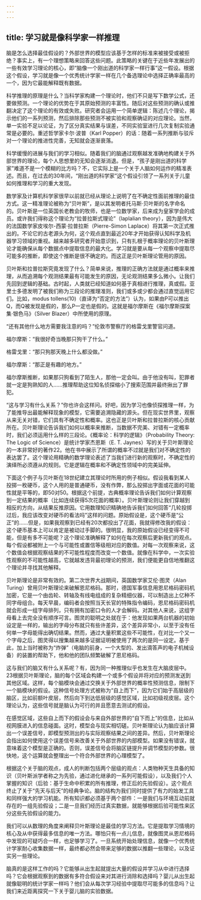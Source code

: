 ```yaml
---
---
---
```

title: 学习就是像科学家一样推理
---




脑是怎么选择最佳假设的？外部世界的模型应该基于怎样的标准来被接受或被拒绝？事实上，有一个理想策略来回答这些问题。此策略的关键在于近些年发展出的一些有效学习理论的核心，即“脑像一个刚出道的科学家一样行事”这一假设。根据这个假设，学习就是像一个优秀统计学家一样在几个备选理论中选择正确率最高的一个，因为它最能解释既有数据。

科学推理的原理是什么？当科学家构建一个理论时，他们不只是写下数学公式，还要做预测。一个理论的优势在于其原始预测的丰富性。随后对这些预测的确认或推翻决定了这个理论的有效或失败。研究者会运用一个简单逻辑：陈述几个理论，揭示他们的一系列预测，然后排除那些预测不被实验和观察确证的对应理论。当然，单一实验不足以论证，为了区分真实结果与误差，不同实验室进行几次复制实验通常是必要的。重述哲学家卡尔·波普（Karl Popper）的话：随着一系列推断与驳斥对一个理论的推进性完善，无知就会逐渐衰落。

科学缓慢的进展与我们的学习相似。随着我们的脑通过观察越发准确地构建关于外部世界的理论，每个人思想里的无知会逐渐消退。但是，“孩子是刚出道的科学家”难道不是一个模糊的比方吗？不，它实际上是一个关于人脑如何运作的精准表述。而且，在过去的30年间，“刚出道的科学家”这个假设引领了一系列关于儿童如何推理和学习的重大发现。

数学家及计算机科学家很早以前就已经从理论上说明了在不确定性面前推理的最佳方式。这一精准理论被称为“贝叶斯”，是以其发明者托马斯·贝叶斯的名字命名的。贝叶斯是一位英国长老教会的牧师，也是一位数学家，后来成为皇家学会的成员。或许我们得称这个理论为“拉普拉斯式理论”（laplalian theory），因为是伟大的法国数学家皮埃尔-西蒙·拉普拉斯（Pierre-Simon Laplace）将其第一次正式推出的。不论它的古老源头为何，这个观点直到最近20年才开始获得认知科学及机器学习领域的重视。越来越多研究者开始意识到，只有扎根于概率理论的贝叶斯理论才能确保从每个数据点中提取信息的最大化。学习就是要从每一个观察中提取尽可能多的推断，即使这个推断是很不确定的。而这正是贝叶斯理论管用的原因。

贝叶斯和拉普拉斯究竟发现了什么？简单来说，推理的正确方法就是通过概率来推理，从而追溯每个观测结果最有可能发生的原因，无论观测结果多么微小。让我们先回到逻辑的基础。古时起，人类就已经知道如何基于真相进行推理，真或假。亚里士多德发明了被我们称为三段论的推理准则，我们或多或少都会通过直觉运用它们。比如，modus tollens(10)（直译为“否定的方法”）认为，如果由P可以推出Q，而Q被发现是假的，那么P一定也是假的。这就是福尔摩斯在《福尔摩斯探案集·银色马》（Silver Blazer）中所使用的原理。

“还有其他什么地方需要我注意的吗？”伦敦市警察厅的格雷戈里警官问道。

福尔摩斯：“我很好奇当晚那只狗干了什么。”

格雷戈里：“那只狗那天晚上什么都没做。”

福尔摩斯：“那正是有趣的地方。”

福尔摩斯推断，如果那只狗看到了陌生人，那他一定会叫。由于他没有叫，犯罪者就一定是狗熟知的人……推理帮助这位知名侦探缩小了搜索范围并最终揪出了罪犯。

“这与学习有什么关系？”你也许会这样问。好吧，因为学习也像侦探推理一样，为了能推导出最能解释现象的模型，它需要追溯隐藏的源头。但在现实世界里，观察从来无关对错，它们具有不确定性和概率。这也正是贝叶斯和拉普拉斯的核心贡献所在。贝叶斯理论告诉我们如何以概率来推断，当数据不完美、对错有一定概率时，我们必须运用什么样的三段论。《概率论：科学的逻辑》（Probability Theory: The Logic of Science）是统计学家杰恩斯（E. T. Jaynes）写的关于贝叶斯理论的一本非常好的著作22。他在书中展示了所谓的概率不过就是我们对不确定性的表达罢了。这个理论用精确的数学理论表述了当我们进行新的观察时，不确定性的演绎所必须遵从的规则。它是逻辑在概率和不确定性领域中的完美延伸。

下面这个例子与贝叶斯在18世纪建立其理论时所用的例子相似。假设我看到某人投掷一枚硬币，这个人用的是普通硬币，没有作弊，那么投掷出字面或花面的可能性就是平等的，即50对50。根据这个前提，古典概率理论告诉我们如何计算观察到一定结果的概率（比如连续获得5次花面的概率）。贝叶斯理论则让我们穿越到相反的方向，从结果反推原因。它用数理知识精确地告诉我们如何回答“几轮投掷过后，我应该改变对硬币的看法吗”这样的问题。原始假设是，这个硬币是“公正”的……但是，如果我观察到已经有20次都投出了花面，我就得修改我的假设：这个硬币基本上可以肯定是被动过手脚的。很明显，我的原始假设已经变得不可能，但是有多不可能呢？这个理论准确解释了如何在每次观察后更新我们的观点。每个假设都被附上一个与可能性或置信等级相对应的数值。对每一次观察来说，这个数值会根据观察结果的不可能性程度而改变一个数值。就像在科学中，一次实验性观察的不可能性越高，它就越发违背最初理论的预测，我们便能更自信地推翻这个理论并寻找其他解释。

贝叶斯理论是非常有效的。第二次世界大战期间，英国数学家艾伦·图灵（Alan Turing）曾用贝叶斯理论来破解恩尼格码。那时，德国军事信息用恩尼格码密码机加密，它是一个由齿轮、转轴及有线电组成的复杂精细仪器，可以制造出上亿种不同字母组合。每天早晨，编码者会按照当天长官的特殊指令编码，恩尼格码密码机就会形成一组字母排列，只有拥有加密口令的人才会解码。对其他人来说，这组字母看上去完全没有顺序可言。图灵的聪明之处就在于：他发现如果两台机器的初始设定是一样的，输出的字母分布就只有些许差异，这个差异非常小，以至于没有任何单一字母能得出确切结果。然而，通过大量积累这些不可能性，在对比一个又一个字母之后，图灵得以搜集越来越多证据证明被使用了两次的是同一设定。基于此，加上当时被称为“炸弹”（电脑的前身，一个大型的、发出滴答声的电子机械设备）的装置的帮助下，他和他的团队频繁破解了恩尼格码。

这与我们的脑又有什么关系呢？有，因为同一种推理似乎也发生在大脑皮层中。23根据贝叶斯理论，脑的每个区域会构建一个或多个假设并将对应的预测发送到其他区域。这样，每个脑模块会通过交换关于外部世界的概率性预测信息，限制下一个脑模块的假设。这种信号处理方式被称为“自上而下”，因为它们始于高层级的脑区，比如前额叶皮层，然后向下到达低层级的感觉区域，比如初级视皮层。这个理论认为，这些信号就是脑认为可行的并且愿意去测试的假设。

在感觉区域，这些自上而下的假设会与来自外部世界的“自下而上”的信息，比如从视网膜进入的信息碰面。这时，模型会与现实相切磋。贝叶斯理论认为脑应该计算出一个误差信号，即模型预测出的与实际观察结果之间的差异。然后，贝叶斯理论会指出如何使用这个误差信号来改善关于外部世界的内部模型。如果没有错误，就意味着这个模型是正确的。否则，误差信号会将脑区链提升并调节模型的参数。很快地，这个运算就会整理出一个符合外部世界的心理模型了。

根据这个关于脑的观点，成人的判断包括两个层级的观点：人类物种天生具备的知识（贝叶斯派学者称之为先验，通过进化继承的一系列可能假设），以及我们个人掌握的知识（后验：基于生命中积累的所有推理，修正后的先验假设）。这个观点终止了关于“先天与后天”的经典争论。脑的结构为我们同时提供了有力的始发工具和同样强大的学习机能。所有知识都必须基于两个部件：一是我们与环境互动前就存在的一组先验假设；二是一旦我们经历过真实数据，就能够根据后验可能性来区分这些先验假设的能力。

我们可以从数理的角度来阐释贝叶斯理论是最佳的学习方法。它是提取学习情境的核心及从中获得最多信息的唯一方法。哪怕只有一点儿信息，就像图灵从恩尼格码中发现的可疑巧合一样，也足够学习了。一旦系统开始处理信息，就像一个优秀统计学家耐心收集数据一样，最终都必然会带来足够的数据以推翻一些理论，以及证实另一些理论。

脑真的是这样工作的吗？它能够从出生起就提出大量的假设并学习从中进行选择吗？它会根据观察到的数据有多符合假设来对其进行消除和选择吗？婴儿从出生起就像聪明的统计学家一样吗？他们会从每次学习经验中提取尽可能多的信息吗？让我们来近距离探究一下关于婴儿脑的实验数据。
